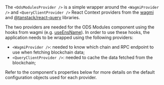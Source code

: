 
<Meta title="Modules/Components/OdsModulesProvider" />

<Title>OdsModulesProvider</Title>

The `<OdsModulesProvider />` is a simple wrapper around the `<WagmiProvider />` and `<QueryClientProvider />` React
Context providers from the [wagmi](https://wagmi.sh/) and [@tanstack/react-query](https://tanstack.com/query) libraries.

The two providers are needed for the ODS Modules component using the hooks from wagmi (e.g.
[useEnsName](https://wagmi.sh/react/api/hooks/useEnsName)). In order to use these hooks, the application needs to be
wrapped using the following providers:

-   `<WagmiProvider />`: needed to know which chain and RPC endpoint to use when fetching blockchain data;
-   `<QueryClientProvider />`: needed to cache the data fetched from the blockchain;

Refer to the component's properties below for more details on the default configuration objects used for each provider.

<ArgTypes of={OdsModulesProvider} />
